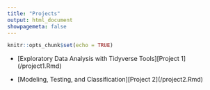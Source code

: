 ```yaml
---
title: "Projects"
output: html_document
showpagemeta: false
---
```


```r
knitr::opts_chunk$set(echo = TRUE)
```
- [Exploratory Data Analysis with Tidyverse Tools][Project 1](/project1.Rmd)

- [Modeling, Testing, and Classification][Project 2](/project2.Rmd)
